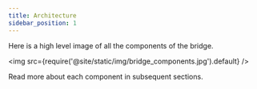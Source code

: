 ```yaml
---
title: Architecture
sidebar_position: 1
---
```



Here is a high level image of all the components of the bridge. 

<img src={require('@site/static/img/bridge_components.jpg').default} />


Read more about each component in subsequent sections.
